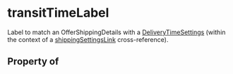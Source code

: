   

# transitTimeLabel

Label to match an <Link href="/OfferShippingDetails">OfferShippingDetails</Link> with a <a class="localLink" href="/DeliveryTimeSettings">DeliveryTimeSettings</a> (within the context of a <a class="localLink" href="/shippingSettingsLink">shippingSettingsLink</a> cross-reference).

## Property of



